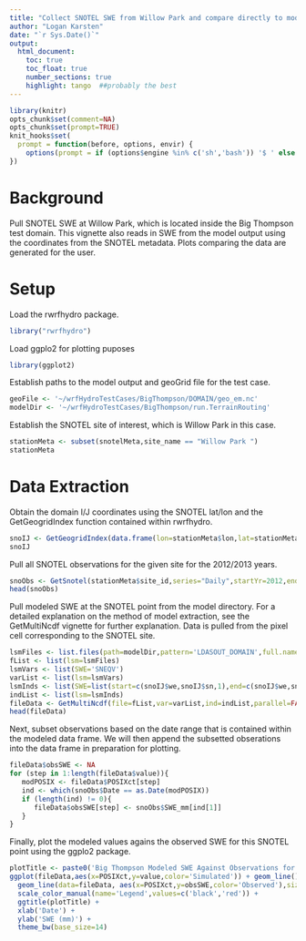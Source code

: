 ```yaml
---
title: "Collect SNOTEL SWE from Willow Park and compare directly to model output"
author: "Logan Karsten"
date: "`r Sys.Date()`"
output:
  html_document:
    toc: true
    toc_float: true
    number_sections: true
    highlight: tango  ##probably the best
---
```

```r
library(knitr)
opts_chunk$set(comment=NA)
opts_chunk$set(prompt=TRUE)
knit_hooks$set(
  prompt = function(before, options, envir) {
    options(prompt = if (options$engine %in% c('sh','bash')) '$ ' else '> ')
})
```

# Background
Pull SNOTEL SWE at Willow Park, which is located inside the Big Thompson test domain. 
This vignette also reads in SWE from the model output using the coordinates from the
SNOTEL metadata. Plots comparing the data are generated for the user. 

# Setup 
Load the rwrfhydro package.
```r
library("rwrfhydro")
```

Load ggplo2 for plotting puposes
```r
library(ggplot2)
```

Establish paths to the model output and geoGrid file for the test case.
```r
geoFile <- '~/wrfHydroTestCases/BigThompson/DOMAIN/geo_em.nc'
modelDir <- '~/wrfHydroTestCases/BigThompson/run.TerrainRouting'
```

Establish the SNOTEL site of interest, which is Willow Park in this case.
```r
stationMeta <- subset(snotelMeta,site_name == "Willow Park ")
stationMeta
```

# Data Extraction
Obtain the domain I/J coordinates using the SNOTEL lat/lon and the GetGeogridIndex function contained
within rwrfhydro.
```r
snoIJ <- GetGeogridIndex(data.frame(lon=stationMeta$lon,lat=stationMeta$lat),geoFile)
snoIJ
```

Pull all SNOTEL observations for the given site for the 2012/2013 years.
```r
snoObs <- GetSnotel(stationMeta$site_id,series="Daily",startYr=2012,endYr=2013)
head(snoObs)
```

Pull modeled SWE at the SNOTEL point from the model directory. For a detailed explanation
on the method of model extraction, see the GetMultiNcdf vignette for further explanation.
Data is pulled from the pixel cell corresponding to the SNOTEL site. 
```r
lsmFiles <- list.files(path=modelDir,pattern='LDASOUT_DOMAIN',full.names=TRUE)
fList <- list(lsm=lsmFiles)
lsmVars <- list(SWE='SNEQV')
varList <- list(lsm=lsmVars)
lsmInds <- list(SWE=list(start=c(snoIJ$we,snoIJ$sn,1),end=c(snoIJ$we,snoIJ$sn,1),stat='mean'))
indList <- list(lsm=lsmInds)
fileData <- GetMultiNcdf(file=fList,var=varList,ind=indList,parallel=FALSE)
head(fileData)
```

Next, subset observations based on the date range that is contained within the modeled data
frame. We will then append the subsetted obserations into the data frame in preparation
for plotting.  
```r
fileData$obsSWE <- NA
for (step in 1:length(fileData$value)){
   modPOSIX <- fileData$POSIXct[step]
   ind <- which(snoObs$Date == as.Date(modPOSIX))
   if (length(ind) != 0){
      fileData$obsSWE[step] <- snoObs$SWE_mm[ind[1]]
   }
}
```

Finally, plot the modeled values agains the observed SWE for this SNOTEL 
point using the ggplo2 package.
```r
plotTitle <- paste0('Big Thompson Modeled SWE Against Observations for: ',stationMeta$site_name[1])
ggplot(fileData,aes(x=POSIXct,y=value,color='Simulated')) + geom_line() + 
  geom_line(data=fileData, aes(x=POSIXct,y=obsSWE,color='Observed'),size=1.2,linetype='dashed') +
  scale_color_manual(name='Legend',values=c('black','red')) + 
  ggtitle(plotTitle) + 
  xlab('Date') + 
  ylab('SWE (mm)') + 
  theme_bw(base_size=14)
```

